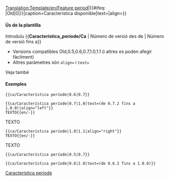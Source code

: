 <noinclude>[[Translation:Template/en/Feature period]]</noinclude><noinclude></noinclude><includeonly>{{en/VersionBox|{{#ifeq: {{{1|}}}|Old|0|{{{1|}}}}}|{{#ifeq: {{{2|}}}|Old|0|{{{2|}}}}}|caption=Característica disponible|text={{{text|}}}|align={{{align|center}}}}}</includeonly><noinclude>


====Ús de la plantilla====
Introduïu <nowiki>{{</nowiki>'''Característica_període/Ca'''<nowiki> | Número de versió des de | Número de versió fins a}}</nowiki>
*Versions compatibles Old,0.5,0.6,0.7,1.0,1.1 (i altres es poden afegir fàcilment)
*Altres paràmetres són <code>align=</code> i <code>text=</code>
Veja també {{en/S|Característica/Ca}}

====Exemples====
<pre>{{ca/Característica període|0.6|0.7}}</pre>
{{ca/Característica període|0.6|0.7}}
<pre>{{ca/Característica període|0.7|1.0|text=(de 0.7.2 fins a 1.0.0)|align="left"}}
TEXTO{{en/-}}</pre>
{{ca/Característica període|0.7|1.0|text=(de 0.7.2 fins a 1.0.0)|align="left"}}
TEXTO{{en/-}}
<pre>{{ca/Característica període|1.0|1.1|align="right"}}
TEXTO{{en/-}}</pre>
{{ca/Característica període|1.0|1.1|align="right"}}
TEXTO{{en/-}}
<pre>{{ca/Característica període|0.5|0.7}}</pre>
{{ca/Característica període|0.5|0.7}}
<pre>{{ca/Característica període|0.6|1.0|text=(de 0.6.2 fins a 1.0.0)}}</pre>
{{ca/Característica període|0.6|1.0|text=(de 0.6.2 fins a 1.0.0)}}


[[Category:ca/Plantilles|Característica període]]
</noinclude>